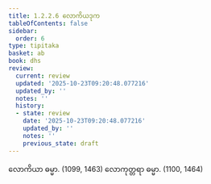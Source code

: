 ```yaml
---
title: 1.2.2.6 လောကိယဒုက
tableOfContents: false
sidebar:
  order: 6
type: tipitaka
basket: ab
book: dhs
review:
  current: review
  updated: '2025-10-23T09:20:48.077216'
  updated_by: ''
  notes: ''
  history:
  - state: review
    date: '2025-10-23T09:20:48.077216'
    updated_by: ''
    notes: ''
    previous_state: draft
---
```



<ReviewStatus review={frontmatter.review} showDetails={true} />

<HypothesisAnnotation frontmatter={frontmatter} />

<DynamicBreadcrumb />

<Division number="34" book="dhs" e="ch" v="29" p="7">

<Paragraph number="92" book="dhs">
လောကိယာ ဓမ္မာ. (<Emphasis>1099, 1463</Emphasis>)
</Paragraph>

<Paragraph number="93" book="dhs">
လောကုတ္တရာ ဓမ္မာ. (<Emphasis>1100, 1464</Emphasis>)
</Paragraph>
</Division>